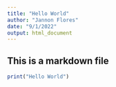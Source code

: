 ```yaml
---
title: "Hello World"
author: "Jannon Flores"
date: "9/1/2022"
output: html_document
---
```

## This is a markdown file

```r
print("Hello World")
```

